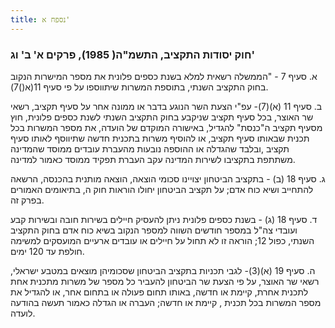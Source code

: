 ```yaml
---
title: נספח א'
---
```


### חוק יסודות התקציב, התשמ"ה( 1985), פרקים א' ב' וג' 

א.	סעיף 7 - "הממשלה רשאית למלא בשנת כספים פלונית את מספר המישרות הנקוב בחוק התקציב השנתי, בתוספת המשרות שיתווספו על פי סעיף 11(א()7). 

ב.	סעיף 11 (א)(7)- עפ"י הצעת השר הנוגע בדבר או ממונה אחר על סעיף תקציב, רשאי שר האוצר, בכל סעיף תקציב שניקבע בחוק התקציב השנתי לשנת כספים פלונית, חוץ מסעיף תקציב ה"כנסת" להגדיל, באישורה המוקדם של הועדה, את מספר המשרות בכל תכנית שבאותו סעיף תקציב, או להוסיף משרות בתכנית חדשה שתיווסף לאותו סעיף תקציב ,ובלבד שהגדלה או ההוספה נובעות מהעברת עובדים ממוסד שהמדינה משתתפת בתקציבו לשירות המדינה עקב העברת תפקיד ממוסד כאמור למדינה. 

ג.	סעיף 18 (ב) - בתקציב הביטחון יצויינו סכומי הוצאה, הוצאה מותנית בהכנסה, הרשאה להתחייב ושיא כוח אדם; על תקציב הביטחון יחולו הוראות חוק ה, בתיאומים האמורים בפרק זה. 

ד.	סעיף 18 (ג) - בשנת כספים פלונית ניתן להעסיק חיילים בשירות חובה ובשירות קבע ועובדי צה"ל במספר חודשים השווה למספר הנקוב בשיא כוח אדם בחוק התקציב השנתי, כפול 12; הוראה זו לא תחול על חיילים או עובדים ארעיים המועסקים למשימה חולפת עד 120 ימים. 

ה.	סעיף 19 (א)(3)- לגבי תכניות בתקציב הביטחון שסכומיהן מוצאים במטבע ישראלי, רשאי שר האוצר, על פי הצעת שר הביטחון להעביר כל מספר של משרות מתכנית אחת לתכנית אחרת, קיימת או חדשה, באותו תחום פעולה או בתחום אחר, או להגדיל את מספר המשרות בכל תכנית , קיימת או חדשה; העברה או הגדלה כאמור תעשה בהודעה לועדה. 
